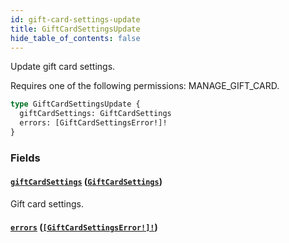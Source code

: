 ```yaml
---
id: gift-card-settings-update
title: GiftCardSettingsUpdate
hide_table_of_contents: false
---
```


Update gift card settings.

Requires one of the following permissions: MANAGE_GIFT_CARD.

```graphql
type GiftCardSettingsUpdate {
  giftCardSettings: GiftCardSettings
  errors: [GiftCardSettingsError!]!
}
```

### Fields

#### [`giftCardSettings`](#) ([`GiftCardSettings`](../../../developer/api-reference/objects/gift-card-settings))

Gift card settings.

#### [`errors`](#) ([`[GiftCardSettingsError!]!`](../../../developer/api-reference/objects/gift-card-settings-error))
